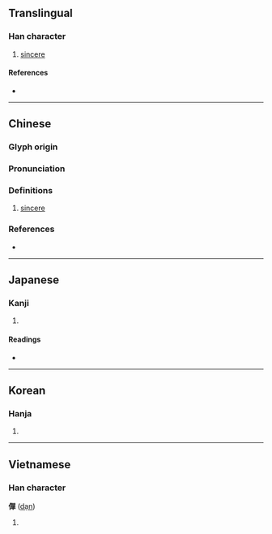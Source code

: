 {{character info/new}}
==Translingual==

===Han character===
{{Han char|rn=9|rad=人|as=12|sn=14|four=26256|canj=ORRJ|ids=⿰亻單}}

# [[sincere]]

====References====
* {{Han ref|kx=0117.090|dkj=01112|dj=0248.150|hdz=10219.060|uh=50E4|ud=20708|bh=E0F8|bd=57592}}

----

==Chinese==
{{zh-forms|s=𫢸}}

===Glyph origin===
{{Han etym}}

===Pronunciation===
{{zh-pron
|m=dàn
|c=daan6
|mc=y
|oc=y
|cat=
}}

===Definitions===
{{zh-hanzi}}

# [[sincere]]

===References===
* {{R:twedu|B00165}}

----

==Japanese==

===Kanji===
{{ja-kanji|grade=|rs=人12}}

# {{defn|lang=ja|sort=人12}}

====Readings====
* {{ja-readings|on=[[たん]] (tan), [[だん]] (dan), [[せん]] (sen), [[ぜん]] (zen), [[たつ]] (tatsu), [[たち]] (tachi)|kun=[[はやい]] (hayai), [[あつい]] (atsui), [[あきらか]] (akiraka), [[ゆるぐ]] (yurugu)}}

----

==Korean==

===Hanja===
{{ko-hanja|hangeul=탄|rv=tan|mr=t'an}}

# {{defn|lang=ko|sort=人12}}

----

==Vietnamese==

===Han character===
'''僤''' ([[dạn]])

# {{defn|lang=vi}}